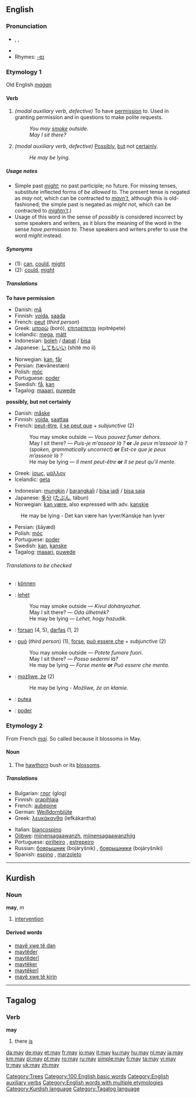 {{see|May}}
==English==

{{rank|very|upon|man|70|may|about|its|time}}

===Pronunciation===
* {{AHD|mā}}, {{IPA|/meɪ/}}, {{SAMPA|/meI/}}
* {{audio|en-us-May.ogg|Audio (US)}}
* Rhymes: [[Rhymes:English:-eɪ|-eɪ]]

===Etymology 1===
Old English ''[[maġan]]''
====Verb====
{{en-verb|inf=-|[[may]]|-|might|-}}

# ''(modal auxiliary verb, defective)'' To have [[permission]] to. Used in granting permission and in questions to make polite requests.
#:''You may [[smoke]] outside.''
#:''May I sit there?''
# ''(modal auxiliary verb, defective)'' [[possibly|Possibly]], [[but]] not [[certain]]ly.
#: ''He may be lying.''

=====Usage notes=====
*Simple past ''[[might]]''; no past participle; no future. For missing tenses, substitute inflected forms of ''be allowed to''. The present tense is negated as ''may not'', which can be contracted to ''[[mayn't]]'', although this is old-fashioned; the simple past is negated as ''might not'', which can be contracted to ''[[mightn't]]''.)
*Usage of this word in the sense of ''possibly'' is considered incorrect by some speakers and writers, as it blurs the meaning of the word in the sense ''have permission to''. These speakers and writers prefer to use the word ''might'' instead.

=====Synonyms=====
*(1): [[can]], [[could]], [[might]]
*(2): [[could]], [[might]]

=====Translations=====
'''To have permission'''
{{top}}
*Danish: [[må]]
*Finnish: [[voida]], [[saada]]
*French: [[peut]] (''third person'') 
*Greek: [[μπορώ]] (boró), [[επιτρέπεται]] (epitrépete)
*Icelandic: [[mega]], [[mátt]]
*Indonesian: [[boleh]] / [[dapat]] / [[bisa]]
*Japanese: [[してもいい]] (shité mo íi)
{{mid}}
*Norwegian: [[kan]], [[får]]
*Persian: {{FAchar|[[توانستن|تَوانِستَن]]}} (tævānestæn)
*Polish: [[móc]]
*Portuguese: [[poder]]
*Swedish: [[få]], [[kan]]
*Tagalog: [[maaari]], [[puwede]]
{{bottom}}

'''possibly, but not certainly'''
{{top}}
*Danish: [[måske]]
*Finnish: [[voida]], [[saattaa]]
*French: [[peut-être]], [[il se peut que]] + ''subjunctive'' (2)
*:You may smoke outside — ''Vous pouvez fumer dehors.''
*:May I sit there? — ''Puis-je m’asseoir là ?'' '''or''' ''Je peux m’asseoir là ?'' (''spoken, grammatically uncorrect'') '''or''' ''Est-ce que je peux m’asseoir là ?''
*:He may be lying — ''Il ment peut-être'' '''or''' ''Il se peut qu’il mente.''
*Greek: [[ίσως]], [[μάλλον]]
*Icelandic: [[geta]]
{{mid}}
*Indonesian: [[mungkin]] / [[barangkali]] / [[bisa jadi]] / [[bisa saja]]
*Japanese: [[多分]] ([[たぶん]], tábun)
*Norwegian: [[kan være]], also expressed with adv. [[kanskje]]
:He may be lying - Det kan være han lyver/Kanskje han lyver
*Persian: {{FAchar|[[شاید|شایَد]]}} (šāyæd)
*Polish: [[móc]]
*Portuguese: [[poder]]
*Swedish: [[kan]], [[kanske]]
*Tagalog: [[maaari]], [[puwede]]
{{bottom}}

======Translations to be checked======
{{checktrans}}
*{{ttbc|German}}: [[können]]
*{{ttbc|Hungarian}}: [[lehet]]
*:You may smoke outside — ''Kivul dohányozhat.''
*:May I sit there? — ''Oda ülhetnék?''
*:He may be lying — '' Lehet, hogy hazudik.''
*{{ttbc|Ido}}: [[forsan]] (4, 5), [[darfas]] (1, 2)

*{{ttbc|Italian}}: [[può]] (''third person'') (1), [[forse]], [[può essere che]] + ''subjunctive'' (2)
*:You may smoke outside — ''Potete fumare fuori.''
*:May I sit there? — ''Posso sedermi là?''
*:He may be lying — ''Forse mente'' '''or''' ''Può essere che menta.''
*{{ttbc|Polish}}: [[możliwe, że]] (2)
*:He may be lying - ''Możliwe, że on kłamie.''
*{{ttbc|Romanian}}: [[putea]]
*{{ttbc|Spanish}}: [[poder]]

===Etymology 2===
From French ''[[mai#French|mai]]''. So called because it blossoms in May.

====Noun====
{{en-noun}}

# The [[hawthorn]] bush or its [[blossom]]s.

=====Translations=====
{{top}}
*Bulgarian: [[глог]] (glog) {{m}}
*Finnish: [[orapihlaja]]
*French: [[aubépine]] {{f}}
*German: [[Weißdornblüte]] {{f}}
*Greek: [[λευκάκανθα]] (lefkákantha) {{f}}
{{mid}}
*Italian: [[biancospino]] {{m}}
*[[Ojibwe]]: [[miinensagaawanzh]], [[miinensagaawanzhiig]] {{p}}
*Portuguese: [[pirilteiro]] {{m}}, [[estrepeiro]] {{m}}
*Russian: [[боярышник]] (bojáryšnik) {{m}}, [[боярышники]] (bojáryšniki) {{p}}
*Spanish: [[espino]] {{m}}, [[marzoleto]] {{m}}
{{bottom}}

[[Category:Trees]]
[[Category:100 English basic words]]
[[Category:English auxiliary verbs]]
[[Category:English words with multiple etymologies]]


----

==Kurdish==
===Noun===
'''may''', ''m''
# [[intervention]]

====Derived words====
*[[may tê dan|mayê xwe tê dan]]
*[[maytêder]]
*[[maytêderî]]
*[[maytêker]]
*[[maytêkerî]]
*[[may tê kirin|mayê xwe tê kirin]]

[[Category:Kurdish language]]
----

==Tagalog==

===Verb===
'''may'''

# there [[is]]

[[Category:Tagalog language]]

[[da:may]]
[[de:may]]
[[et:may]]
[[fr:may]]
[[io:may]]
[[it:may]]
[[ku:may]]
[[hu:may]]
[[nl:may]]
[[ja:may]]
[[km:may]]
[[pl:may]]
[[pt:may]]
[[ro:may]]
[[ru:may]]
[[simple:may]]
[[fi:may]]
[[ta:may]]
[[vi:may]]
[[tr:may]]
[[uk:may]]
[[zh:may]]